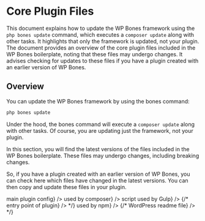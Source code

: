 
# Core Plugin Files

This document explains how to update the WP Bones framework using the `php bones update` command, which executes a `composer update` along with other tasks. It highlights that only the framework is updated, not your plugin. The document provides an overview of the core plugin files included in the WP Bones boilerplate, noting that these files may undergo changes. It advises checking for updates to these files if you have a plugin created with an earlier version of WP Bones.

## Overview

You can update the WP Bones framework by using the bones command:
  
```bash copy
php bones update
```

Under the hood, the bones command will execute a `composer update` along with other tasks.
Of course, you are updating just the framework, not your plugin.

In this section, you will find the latest versions of the files included in the WP Bones boilerplate. These files may undergo changes, including breaking changes.

So, if you have a plugin created with an earlier version of WP Bones, you can check here which files have changed in the latest versions. You can then copy and update these files in your plugin.

<FileTree>
  <FileTree.Folder name="myPlugin" defaultOpen>
    <FileTree.Folder name="config" defaultOpen>
      <FileTree.File label={<FileTreeLabel type="file" href="./config/plugin" name="plugin.php" color="yellow">main plugin config</FileTreeLabel>} />
    </FileTree.Folder>
    <FileTree.File label={<FileTreeLabel type="file" href="./composer-json" name="composer.json" color="yellow">used by composer</FileTreeLabel>} />
    <FileTree.File label={<FileTreeLabel type="file" href="./gulpfile-js" name="gulpfile.js">script used by Gulp</FileTreeLabel>} />
    {/* <FileTree.File label={<FileTreeLabel type="file" name="{your-plugin-name}.php">entry point of plugin</FileTreeLabel>} /> */}
    <FileTree.File label={<FileTreeLabel type="file" href="./package-json" name="package.json">used by npm</FileTreeLabel>} />
    {/* <FileTree.File label={<FileTreeLabel type="file" name="readme.txt">WordPress readme file</FileTreeLabel>} /> */}
  </FileTree.Folder>
</FileTree>